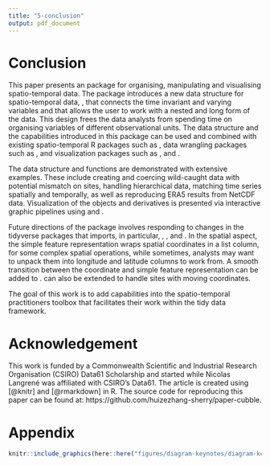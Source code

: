 ```yaml
---
title: "5-conclusion"
output: pdf_document
---
```

# Conclusion {#conclude}

This paper presents an \proglang{R} package \pkg{cubble} for organising, manipulating and visualising spatio-temporal data. The package introduces a new data structure for spatio-temporal data, \code{cubble}, that connects the time invariant and varying variables and that allows the user to work with a nested and long form of the data. This design frees the data analysts from spending time on organising variables of different observational units. The data structure and the capabilities introduced in this package can be used and combined with existing spatio-temporal R packages such as \pkg{sf}, data wrangling packages such as \pkg{dplyr}, and visualization packages such as \pkg{ggplot2}, \pkg{plotly} and \pkg{leaflet}.

The data structure and functions are demonstrated with extensive examples. These include creating and coercing wild-caught data with potential mismatch on sites, handling hierarchical data, matching time series spatially and temporally, as well as reproducing ERA5 results from NetCDF data. Visualization of the \code{cubble} objects and derivatives is presented via interactive graphic pipelines using \pkg{plotly} and \pkg{leaflet}.

Future directions of the package involves responding to changes in the tidyverse packages that \pkg{cubble} imports, in particular, \pkg{tibble}, \pkg{tidyr}, and \pkg{dplyr}. In the spatial aspect, the simple feature representation wraps spatial coordinates in a list column, for some complex spatial operations, while sometimes, analysts may want to unpack them into longitude and latitude columns to work from. A smooth transition between the coordinate and simple feature representation can be added to \pkg{cubble}. \pkg{cubble} can also be extended to handle sites with moving coordinates.

The goal of this work is to add capabilities into the spatio-temporal practitioners toolbox that facilitates their work within the tidy data framework.

<!-- and this would involve constructing a \code{sp} column for locations, similar to \code{ts} for time, \textcolor{green}{and a form locations can be pivoted into, like the long form for temporal variables}. The multivariate aspect, \pkg{cubble} can also be extended with interface to more high dimensional visualisation methods, i.e., the tour method, to understand variable importance or comparing location similarities. -->

\newpage

# Acknowledgement

This work is funded by a Commonwealth Scientific and Industrial Research Organisation (CSIRO) Data61 Scholarship and started while Nicolas Langrené was affiliated with CSIRO's Data61. The article is created using \pkg{knitr} [@knitr] and \pkg{rmarkdown} [@rmarkdown] in R. The source code for reproducing this paper can be found at: https://github.com/huizezhang-sherry/paper-cubble.



# Appendix

```r
knitr::include_graphics(here::here("figures/diagram-keynotes/diagram-keynotes.005.png"))
```

\newpage
